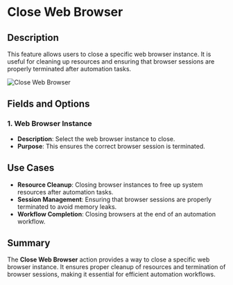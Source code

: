 # Close Web Browser  

## Description

This feature allows users to close a specific web browser instance. It is useful for cleaning up resources and ensuring that browser sessions are properly terminated after automation tasks.  

![Close Web Browser](../../assets/browser-automation/close-web-browser.png)

## Fields and Options  

### 1. **Web Browser Instance**

- **Description**: Select the web browser instance to close.  
- **Purpose**: This ensures the correct browser session is terminated.  

## Use Cases

- **Resource Cleanup**: Closing browser instances to free up system resources after automation tasks.  
- **Session Management**: Ensuring that browser sessions are properly terminated to avoid memory leaks.  
- **Workflow Completion**: Closing browsers at the end of an automation workflow.  

## Summary

The **Close Web Browser** action provides a way to close a specific web browser instance. It ensures proper cleanup of resources and termination of browser sessions, making it essential for efficient automation workflows.  